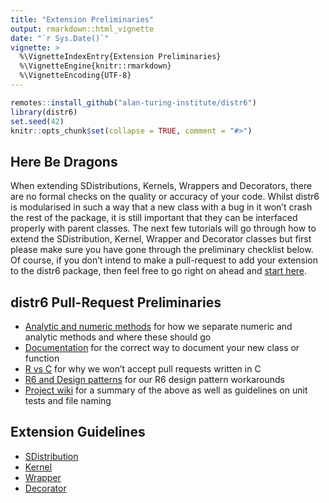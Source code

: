 ```yaml
---
title: "Extension Preliminaries"
output: rmarkdown::html_vignette
date: "`r Sys.Date()`"
vignette: >
  %\VignetteIndexEntry{Extension Preliminaries}
  %\VignetteEngine{knitr::rmarkdown}
  %\VignetteEncoding{UTF-8}
---
```


```r
remotes::install_github("alan-turing-institute/distr6")
library(distr6)
set.seed(42)
knitr::opts_chunk$set(collapse = TRUE, comment = "#>")
```

## Here Be Dragons

When extending SDistributions, Kernels, Wrappers and Decorators, there are no formal checks on the quality or accuracy of your code. Whilst distr6 is modularised in such a way that a new class with a bug in it won't crash the rest of the package, it is still important that they can be interfaced properly with parent classes. The next few tutorials will go through how to extend the SDistribution, Kernel, Wrapper and Decorator classes but first please make sure you have gone through the preliminary checklist below. Of course, if you don't intend to make a pull-request to add your extension to the distr6 package, then feel free to go right on ahead and [start here](https://alan-turing-institute.github.io/distr6/articles/webs/create_sdistribution.html).

## distr6 Pull-Request Preliminaries

* [Analytic and numeric methods](https://alan-turing-institute.github.io/distr6/articles/webs/analytic_and_numeric_methods.html) for how we separate numeric and analytic methods and where these should go
* [Documentation](https://alan-turing-institute.github.io/distr6/articles/webs/documentation_in_r6.html) for the correct way to document your new class or function
* [R vs C](https://alan-turing-institute.github.io/distr6/articles/webs/r_vs_c.html) for why we won't accept pull requests written in C
* [R6 and Design patterns](https://alan-turing-institute.github.io/distr6/articles/webs/r6_and_design_patterns.html) for our R6 design pattern workarounds
* [Project wiki](https://github.com/alan-turing-institute/distr6/wiki) for a summary of the above as well as guidelines on unit tests and file naming

## Extension Guidelines

* [SDistribution](https://alan-turing-institute.github.io/distr6/articles/webs/create_sdistribution.html)
* [Kernel](https://alan-turing-institute.github.io/distr6/articles/webs/create_kernel.html)
* [Wrapper](https://alan-turing-institute.github.io/distr6/articles/webs/create_wrapper.html)
* [Decorator](https://alan-turing-institute.github.io/distr6/articles/webs/create_decorator.html)
